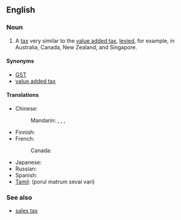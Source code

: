 ==English==
{{wikipedia}}

===Noun===
{{en-noun|head=[[good]]s [[and]] [[service]]s [[tax]]|es}}

# A [[tax]] very similar to the [[value added tax]], [[levy|levied]], for example, in Australia, Canada, New Zealand, and Singapore.

====Synonyms====
* [[GST]]
* [[value added tax]]

====Translations====
{{trans-top|tax very similar to the value added tax}}
* Chinese:
*: Mandarin: {{t|cmn|商品及服務稅|sc=Hani}}, {{t|cmn|商品及服务税|tr=shāngpǐn jí fúwù shuì|sc=Hani}}, {{qualifier|Singapore}} {{t|cmn|消費稅|sc=Hani}}, {{t|cmn|消费税|tr=xiāofèishuì|sc=Hani}}
* Finnish: {{t+|fi|arvonlisävero}}
* French:
*: Canada: {{t-|fr|taxe sur les produits et services|f}}
{{trans-mid}}
* Japanese: {{t-|ja|商品サービス税|tr=shōhin-sābisu zei|sc=Jpan}}
* Russian: {{t-|ru|налог на товары и услуги|m|tr=nalóg na továry i uslúgi|sc=Cyrl}}
* Spanish: {{t-|es|impuesto sobre bienes y servicios|m}}
* [[Tamil]]: (porul matrum sevai vari)
{{trans-bottom}}

===See also===
* [[sales tax]]